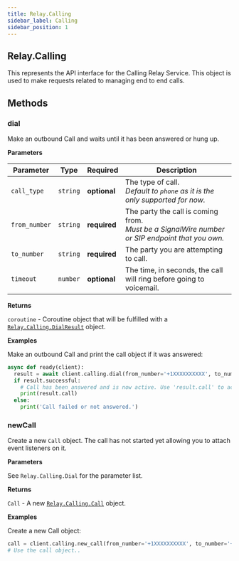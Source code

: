 ```yaml
---
title: Relay.Calling
sidebar_label: Calling
sidebar_position: 1
---
```


[relay-calling-call]: /sdks/relay-realtime-sdk/v2/language/python/calling/call
[relay-calling-dialresult]: /sdks/relay-realtime-sdk/v2/language/python/calling/results/dial-result

## Relay.Calling

This represents the API interface for the Calling Relay Service. This object is used to make requests related to managing end to end calls.

## Methods

### dial

Make an outbound Call and waits until it has been answered or hung up.

**Parameters**

| Parameter | Type | Required | Description |
| --------- | ---- | -------- | ----------- |
| `call_type` | `string` | **optional** | The type of call.<br/>_Default to `phone` as it is the only supported for now._ |
| `from_number` | `string` | **required** | The party the call is coming from. <br /> _Must be a SignalWire number or SIP endpoint that you own._ |
| `to_number` | `string` | **required** | The party you are attempting to call. |
| `timeout` | `number` | **optional** | The time, in seconds, the call will ring before going to voicemail. |

**Returns**

`coroutine` - Coroutine object that will be fulfilled with a [`Relay.Calling.DialResult`][relay-calling-dialresult] object.

**Examples**

Make an outbound Call and print the call object if it was answered:

```python
async def ready(client):
  result = await client.calling.dial(from_number='+1XXXXXXXXXX', to_number='+1YYYYYYYYYY')
  if result.successful:
    # Call has been answered and is now active. Use 'result.call' to access the Call object.
    print(result.call)
  else:
    print('Call failed or not answered.')
```

### newCall

Create a new `Call` object. The call has not started yet allowing you to attach event listeners on it.

**Parameters**

See `Relay.Calling.Dial` for the parameter list.

**Returns**

`Call` - A new [`Relay.Calling.Call`][relay-calling-call] object.

**Examples**

Create a new Call object:

```python
call = client.calling.new_call(from_number='+1XXXXXXXXXX', to_number='+1YYYYYYYYYY', timeout=30)
# Use the call object..
```